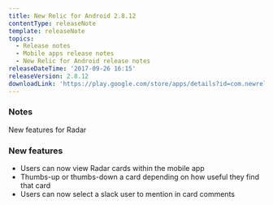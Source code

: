```yaml
---
title: New Relic for Android 2.8.12
contentType: releaseNote
template: releaseNote
topics:
  - Release notes
  - Mobile apps release notes
  - New Relic for Android release notes
releaseDateTime: '2017-09-26 16:15'
releaseVersion: 2.8.12
downloadLink: 'https://play.google.com/store/apps/details?id=com.newrelic.rpm&hl=en'
---
```


### Notes

New features for Radar

### New features

* Users can now view Radar cards within the mobile app
* Thumbs-up or thumbs-down a card depending on how useful they find that card
* Users can now select a slack user to mention in card comments
